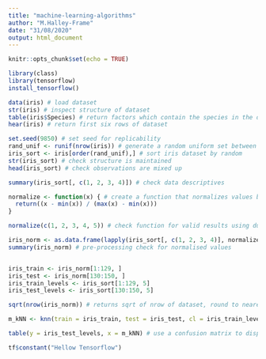 ```yaml
---
title: "machine-learning-algorithms"
author: "M.Halley-Frame"
date: "31/08/2020"
output: html_document
---
```


```r
knitr::opts_chunk$set(echo = TRUE)
```

```r
library(class)
library(tensorflow)
install_tensorflow()

data(iris) # load dataset
str(iris) # inspect structure of dataset
table(iris$Species) # return factors which contain the species in the dataset
hear(iris) # return first six rows of dataset

set.seed(9850) # set seed for replicability
rand_unif <- runif(nrow(iris)) # generate a random uniform set between 0 and 1
iris_sort <- iris[order(rand_unif),] # sort iris dataset by random
str(iris_sort) # check structure is maintained
head(iris_sort) # check observations are mixed up

summary(iris_sort[, c(1, 2, 3, 4)]) # check data descriptives

normalize <- function(x) { # create a function that normalizes values between 0 and 1
  return((x - min(x)) / (max(x) - min(x)))
}

normalize(c(1, 2, 3, 4, 5)) # check function for valid results using dummy data

iris_norm <- as.data.frame(lapply(iris_sort[, c(1, 2, 3, 4)], normalize)) # run first 4 vars through function using lapply
summary(iris_norm) # pre-processing check for normalised values


iris_train <- iris_norm[1:129, ]
iris_test <- iris_norm[130:150, ]
iris_train_levels <- iris_sort[1:129, 5]
iris_test_levels <- iris_sort[130:150, 5]

sqrt(nrow(iris_norm)) # returns sqrt of nrow of dataset, round to nearest odd to break ties

m_kNN <- knn(train = iris_train, test = iris_test, cl = iris_train_levels, k = 13) # use knn from class library

table(y = iris_test_levels, x = m_kNN) # use a confusion matrix to display misclassification 

tf$constant("Hellow Tensorflow")
```

